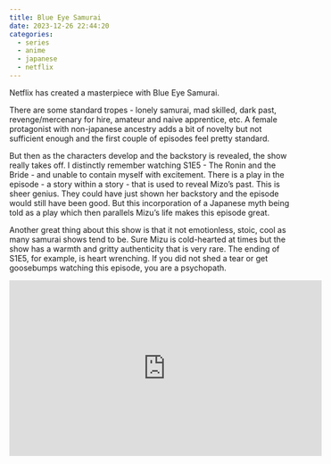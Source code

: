 ```yaml
---
title: Blue Eye Samurai
date: 2023-12-26 22:44:20
categories:
  - series
  - anime
  - japanese
  - netflix
---
```


Netflix has created a masterpiece with Blue Eye Samurai. 

There are some standard tropes - lonely samurai, mad skilled, dark past, revenge/mercenary for hire, amateur and naive apprentice, etc.
A female protagonist with non-japanese ancestry adds a bit of novelty but not sufficient enough and the first couple of episodes feel pretty standard.

But then as the characters develop and the backstory is revealed, the show really takes off. 
I distinctly remember watching S1E5 - The Ronin and the Bride - and unable to contain myself with excitement. 
There is a play in the episode - a story within a story - that is used to reveal Mizo's past. 
This is sheer genius. They could have just shown her backstory and the episode would still have been good. 
But this incorporation of a Japanese myth being told as a play which then parallels Mizu's life makes this episode great.

Another great thing about this show is that it not emotionless, stoic, cool as many samurai shows tend to be. Sure Mizu is cold-hearted at times but the show has a warmth and gritty authenticity that is very rare. 
The ending of S1E5, for example, is heart wrenching. If you did not shed a tear or get goosebumps watching this episode, you are a psychopath.

<iframe width="560" height="315" src="https://www.youtube.com/embed/GNBBpCwAPK4?si=hdXDTk-NvE9eeSwA" title="YouTube video player" frameborder="0" allow="accelerometer; autoplay; clipboard-write; encrypted-media; gyroscope; picture-in-picture; web-share" allowfullscreen></iframe>